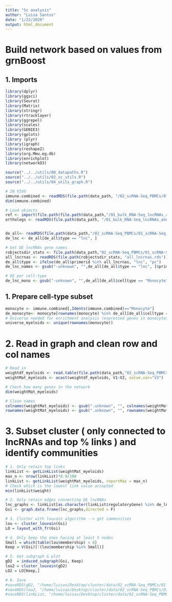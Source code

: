 ```yaml
---
title: "Sc analysis"
author: "Luisa Santus"
date: "1/22/2020"
output: html_document
---
```



# Build network based on values from grnBoost 


## 1. Imports 
```r
library(dplyr)
library(ggsci)
library(Seurat)
library(Matrix)
library(stringr)
library(rtracklayer)
library(ggrepel)
library(scales)
library(GENIE3)
library(gplots)
library (plyr)
library(igraph)
library(reshape2)
library(org.Mmu.eg.db)
library(enrichplot)
library(networkD3)

source("../../utils/00_datapaths.R")
source("../../utils/02_sc_utils.R")
source("../../utils/04_utils_graph.R")

# IN VIVO 
immune.combined <- readRDS(file.path(data_path, "/02_scRNA-Seq_PBMCs/01_scRNA-Seq_inVivo_rhemac10/05_RObjects/03_prep/03_immune.combined.ready.rds"))
dim(immune.combined)

# Load objects 
ref <- import(file.path(file.path(data_path,"/01_bulk_RNA-Seq_lncRNAs_annotation/03_novel_lncRNAs_list/rheMac10_EBOV_and_novel_genenames.gtf")))
orthologs <- readRDS(file.path(data_path, "/01_bulk_RNA-Seq_lncRNAs_annotation/05_orthologs/orthologs_geneid_ready.rds"))


de_all<- readRDS(file.path(data_path,"/02_scRNA-Seq_PBMCs/01_scRNA-Seq_inVivo_rhemac10/05_RObjects/04_DE/de_all_stages.rds"))
de_lnc <- de_all[de_all$type == "lnc", ]

# Get DE lncRNAs gene names
robjectsdir_stats <- file.path(data_path,"02_scRNA-Seq_PBMCs/01_scRNA-Seq_inVivo_rhemac10/05_RObjects/05_stats/")
all_lncrnas <- readRDS(file.path(robjectsdir_stats, "all_lncrnas.rds"))
de_all$type <- ifelse(de_all$primerid %in% all_lncrnas, "lnc", "pc")
de_lnc_names <- gsub("-unknown", "",de_all[de_all$type == "lnc", ]$primerid)

# DE per cell-type
de_lnc_mono <- gsub("-unknown", "",de_all[de_all$celltype == "Monocyte" & de_all$type == "lnc",]$primerid)
```


## 1. Prepare cell-type subset 
```r
monocyte <- immune.combined[,Idents(immune.combined)=="Monocyte"]
de_monocyte<- monocyte[rownames(monocyte) %in% de_all[de_all$celltype == "Monocyte",]$primerid,]
# Universe needed for enrichment analysis (expressed genes in monocytes)
universe_myeloids <- unique(rownames(monocyte))
```



# 2. Read in graph and clean row and col names 
```r
# Read in 
weightdf_myeloids <- read.table(file.path(data_path,"02_scRNA-Seq_PBMCs/01_scRNA-Seq_inVivo_rhemac10/05_RObjects/09_graph/output_monocytes_de.tsv"))
weightMat_myeloids <- acast(weightdf_myeloids, V1~V2, value.var="V3")

# Check how many genes in the network
dim(weightMat_myeloids)

# Clean names 
colnames(weightMat_myeloids) <- gsub(".unknown", "", colnames(weightMat_myeloids))
rownames(weightMat_myeloids) <- gsub(".unknown", "", rownames(weightMat_myeloids))
```


# 3. Subset cluster ( only connected to lncRNAs and top % links ) and identify communities 

```r
# 1. Only retain top links
linkList <- getLinkList(weightMat_myeloids)
max_n <- nrow(linkList)*0.9/100
linkList <- getLinkList(weightMat_myeloids, reportMax = max_n)
# Check which is the lowest link value accepted
min(linkList$weight)

# 2. Only retain edges connecting DE lncRNAs 
lnc_graphs <- linkList[as.character(linkList$regulatoryGene) %in% de_lnc_mono |as.character(linkList$targetGene) %in% de_lnc_mono, ]
Gsi <- graph.data.frame(lnc_graphs,directed = F)

# 3. Cluster with louvain algorithm --> get communities 
lou <- cluster_louvain(Gsi)
LO = layout_with_fr(Gsi)

# 4. Only keep the ones having at least 5 nodes
Small = which(table(lou$membership) < 6)
Keep = V(Gsi)[!(lou$membership %in% Small)]

# 5. Get subgraph & plot
gD2  = induced_subgraph(Gsi, Keep)
lou2 = cluster_louvain(gD2)
LO2 = LO[Keep,]

# 6. Save
#saveRDS(gD2, "/home/luisas/Desktop/cluster/data/02_scRNA-Seq_PBMCs/01_scRNA-Seq_inVivo_rhemac10/05_RObjects/09_graph/gD2.rds")
#saveRDS(lou2, "/home/luisas/Desktop/cluster/data/02_scRNA-Seq_PBMCs/01_scRNA-Seq_inVivo_rhemac10/05_RObjects/09_graph/lou.rds")
#saveRDS(linkList, "/home/luisas/Desktop/cluster/data/02_scRNA-Seq_PBMCs/01_scRNA-Seq_inVivo_rhemac10/05_RObjects/09_graph/linkList.rds")
```




